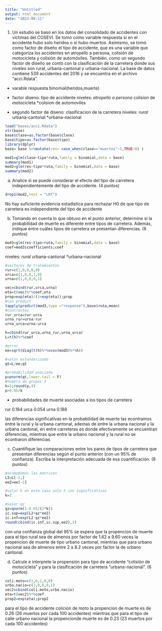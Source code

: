 ```yaml
---
title: "Untitled"
output: html_document
date: "2023-09-11"
---
```


1.	Un estudio se basó en los datos del consolidado de accidentes con víctimas del COSEVI.  Se tomó como variable respuesta si en el accidente hubo solo heridos o si hubo muertos. Asimismo, se tomó como factor de diseño el tipo de accidente, que es una variable que categoriza los accidentes en atropello a persona, colisión de motocicleta y colisión de automóviles. También, como un segundo factor de diseño se contó con la clasificación de la carretera donde sus niveles son rural, urbana-cantonal y urbana-nacional. La base de datos contiene 539 accidentes del 2016 y se encuentra en el archivo “acci.Rdata”.

- varable respuesta binomial(heridos,muerte)
- factor diseno: tipo de accidente
niveles:
*atropello a persona 
*colision de motocicleta
*colision de automoviles 

- segundo factor de diseno: clasificacion de la carretera 
niveles: 
*rural
*urbana-cantonal
*urbana-nacional

```r
load("bases/acci.Rdata")
str(base)
base$clase=as.factor(base$clase)
base$tipo=as.factor(base$tipo)
library(dplyr)
base= base %>%mutate(res= case_when(clase=="muertos"~1,TRUE~0) )
```

```r
mod1=glm(clase~tipo*ruta,family = binomial,data = base)
summary(mod1)
mod2=glm(res~tipo*ruta,family = binomial,data = base)
summary(mod2)
```

a.	Analice si se puede considerar el efecto del tipo de carretera independientemente del tipo de accidente. (4 puntos)
```r
drop1(mod2,test = "LRT")
```

No hay suficiente evidencia estadistica para rechazar H0 de que tipo de carretera es independiente del tipo de accidente

b.	Tomando en cuenta lo que obtuvo en el punto anterior, determine si la probabilidad de muerte es diferente entre tipos de carretera. Además, indique entre cuáles tipos de carretera se presentan diferencias. (8 puntos) 
```r
mod3=glm(res~tipo+ruta,family = binomial,data = base)
coef=mod3$coefficients;coef
```
niveles: 
*rural
*urbana-cantonal
*urbana-nacional

```r
#vectores de tratamientos 
rur=c(1,0,0,0,0)
urca=c(1,0,0,1,0)
urna=c(1,0,0,0,1)

vec=cbind(rur,urca,urna)
eta=t(vec)%*%coef;eta
prop=exp(eta)/(1+exp(eta));prop
#con predict
tapply(predict(mod3,type ="response"),base$ruta,mean)
#contrastes
rur_urca=rur-urca
urna_rur=urna-rur
urna_urca=urna-urca

h=cbind(rur_urca,urna_rur,urna_urca)
L=t(h)%*%coef

#error 
ee=sqrt(diag(t(h)%*%vcov(mod3)%*%h))

#valor estandarizado 
qt=L/ee;qt 

#probabilidad asociada 
p=pnorm(qt,lower.tail = F)
#numero de grupos 3 
k=3;round(p,4)
p>0.05/k
```
* probabilidades de muerte asociadas a los tipos de carretera

rur  0.184
urca 0.054
urna 0.188

las diferencias significativas en la probabilidad de muerte las econtramos entre la rural y la urbana cantonal, ademas de entre la urbana nacional y la urbana cantonal, en entre carreteras es donde efectivamente se encuentran diferencias, mientras que entre la urbano nacional y la rural no se econtraron diferencias

c.	Cuantifique las comparaciones entre los pares de tipos de carretera que presentan diferencias según el punto anterior (con un 95% de confianza). Escriba la interpretación adecuada de esa cuantificación. (8 puntos)
```r
#acomodamos las matrices
L2=L[-2,]
ee2=ee[-2]

#valor k en este caso solo 5 son significativas
k=2

#valor qz
qz=qnorm(1-0.05/(2*k))
ic.sup=exp(L2+qz*ee2)
ic.inf=exp(L2-qz*ee2)
round(cbind(ic.inf,ic.sup,ee2),2)
```
con una confianza global del 95% se espera que la propencion de muerte para el tipo rural sea de almenos por factor de 1.62 a 9.60 veces  la propencion de muerte de tipo urbano cantonal, mientras que para urbano nacional sea de almenos entre 2 a 8.2 veces por factor la de urbano cantonal. 

d.	Calcule e interprete la propensión para tipo de accidente “colisión de motocicleta” y para la clasificación de carretera “urbana-nacional”. (6 puntos)  
```r
coli.moto=c(1,0,1,0,0)
urba.nacio=c(1,0,0,0,1)
vec2=cbind(coli.moto,urba.nacio)
eta=t(vec2)%*%coef
prop2=exp(eta);prop2
```
para el tipo de accidente colicion de moto la propencion de muerte es de 0.26 (26 muertos por cada 100 accidentes)
mientras que para el tipo de calle urbano nacional la propencionde muerte es de 0.23 (23 muertos por cada 100 accidentes)





